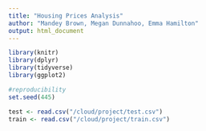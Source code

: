 ```yaml
---
title: "Housing Prices Analysis"
author: "Mandey Brown, Megan Dunnahoo, Emma Hamilton"
output: html_document
---
```


```r
library(knitr)
library(dplyr)
library(tidyverse)
library(ggplot2)

```

```r
#reproducibility
set.seed(445)
```

```r

test <- read.csv("/cloud/project/test.csv")
train <- read.csv("/cloud/project/train.csv")


```

